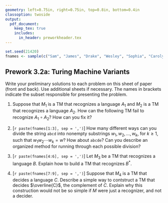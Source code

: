 ```yaml
---
geometry: left=0.75in, right=0.75in, top=0.8in, bottom=0.4in
classoption: twoside
output: 
  pdf_document:
    keep_tex: true
    includes:
      in_header: preworkheader.tex
---
```


```r
set.seed(21420)
fnames <- sample(c("Sam", "James", "Drake", "Wesley", "Sophia", "Carolyn", "Trevor", "Tristan", "Ryley"))
```

## Prework 3.2a: Turing Machine Variants

Write your preliminary solutions to each problem on this sheet of paper (front and back). Use additional sheets if necessary. The names in brackets indicate the subset responsible for presenting the problem.

1. Suppose that $M_1$ is a TM that recognizes a language $A_1$ and $M_2$ is a TM that recognizes a language $A_2$. How can the following TM fail to recognize $A_1 \circ A_2$? How can you fix it?

\begin{quote}
 On input $w$, \\
 1. For each way of splitting $w$ into two parts $w_1,w_2$: Do steps 2--4. 
 \begin{quote}
     2. Run $M_1$ on $w_1$.\\
     3. Run $M_2$ on $w_2$.\\
     4. If both 2 and 3 accept, then accept $w$.
 \end{quote}
 5. Reject $w$ if no acceptance is made in step 4 for any split.
\end{quote}

2. [`r paste(fnames[1:3], sep = ',')`] How many different ways can you divide the string $\mathtt{abcd}$ into nonempty substrings $w_1, w_2, \ldots, w_k$, for $k \geq 1$, such that $w_1w_2\cdots w_k = w$? How about $\mathtt{abcde}$? Can you describe an organized method for running through each possible division?

3. [`r paste(fnames[4:6], sep = ',')`] Let $M_3$ be a TM that recognizes a language $B$. Explain how to build a TM that recognizes $B^\ast$. 

4. [`r paste(fnames[7:9], sep = ',')`] Suppose that $M_4$ is a TM that decides a language $C$. Describe a simple way to contstruct a TM that decides $\overline{C}$, the complement of $C$. Explain why this construction would not be so simple if $M$ were just a recognizer, and not a decider.


\medskip
\mbox{}\xrfill[2pt]{1pt}\textsc{\small begin your solutions below this line}\xrfill[2pt]{1pt}\mbox{}

    